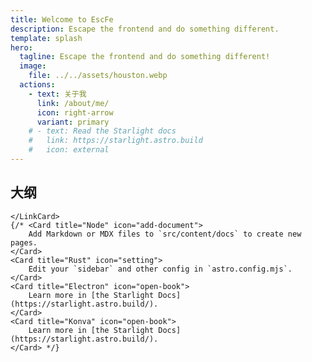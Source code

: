 ```yaml
---
title: Welcome to EscFe
description: Escape the frontend and do something different.
template: splash
hero:
  tagline: Escape the frontend and do something different!
  image:
    file: ../../assets/houston.webp
  actions:
    - text: 关于我
      link: /about/me/
      icon: right-arrow
      variant: primary
    # - text: Read the Starlight docs
    #   link: https://starlight.astro.build
    #   icon: external
---
```



## 大纲

<CardGrid stagger>
	<LinkCard title="算法" description="LeetCode 热题 100" href="/algorithm/array">
	 
	</LinkCard>
	{/* <Card title="Node" icon="add-document">
		Add Markdown or MDX files to `src/content/docs` to create new pages.
	</Card>
	<Card title="Rust" icon="setting">
		Edit your `sidebar` and other config in `astro.config.mjs`.
	</Card>
	<Card title="Electron" icon="open-book">
		Learn more in [the Starlight Docs](https://starlight.astro.build/).
	</Card>
	<Card title="Konva" icon="open-book">
		Learn more in [the Starlight Docs](https://starlight.astro.build/).
	</Card> */}
</CardGrid>
